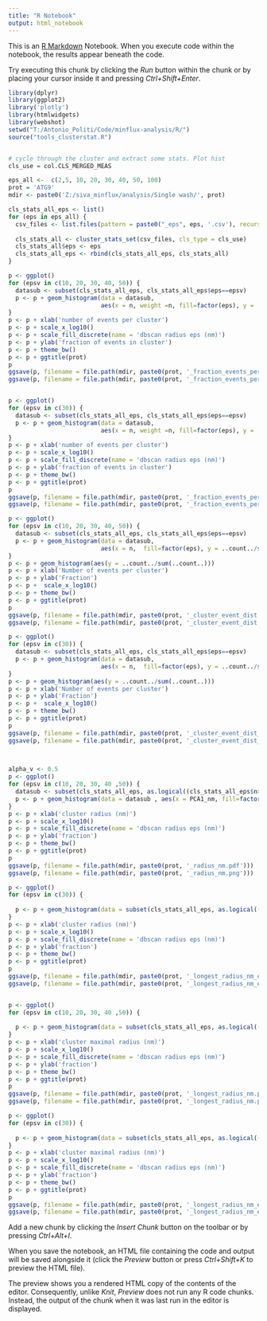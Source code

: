 ```yaml
---
title: "R Notebook"
output: html_notebook
---
```


This is an [R Markdown](http://rmarkdown.rstudio.com) Notebook. When you execute code within the notebook, the results appear beneath the code. 

Try executing this chunk by clicking the *Run* button within the chunk or by placing your cursor inside it and pressing *Ctrl+Shift+Enter*. 

```r
library(dplyr)
library(ggplot2)
library('plotly')
library(htmlwidgets)
library(webshot)
setwd("T:/Antonio_Politi/Code/minflux-analysis/R/")
source("tools_clusterstat.R")



```

```r
# cycle through the cluster and extract some stats. Plot hist
cls_use = col.CLS_MERGED_MEAS

eps_all <-  c(2,5, 10, 20, 30, 40, 50, 100)
prot = 'ATG9'
mdir <- paste0('Z:/siva_minflux/analysis/Single wash/', prot)

cls_stats_all_eps <- list()
for (eps in eps_all) {
  csv_files <- list.files(pattern = paste0("_eps", eps, '.csv'), recursive = TRUE, path = mdir, full.names = TRUE)
  
  cls_stats_all <- cluster_stats_set(csv_files, cls_type = cls_use)
  cls_stats_all$eps <- eps
  cls_stats_all_eps <- rbind(cls_stats_all_eps, cls_stats_all)
}

```

```r

p <- ggplot()
for (epsv in c(10, 20, 30, 40, 50)) {
  datasub <- subset(cls_stats_all_eps, cls_stats_all_eps$eps==epsv)
  p <- p + geom_histogram(data = datasub, 
                          aes(x = n, weight =n, fill=factor(eps), y = ..count../sum(..count..)), alpha = alpha_v)
}
p <- p + xlab('number of events per cluster')
p <- p + scale_x_log10()
p <- p + scale_fill_discrete(name = 'dbscan radius eps (nm)')
p <- p + ylab('fraction of events in cluster')
p <- p + theme_bw()
p <- p + ggtitle(prot)
p
ggsave(p, filename = file.path(mdir, paste0(prot, '_fraction_events_per_cluster_size_dist.pdf')))
ggsave(p, filename = file.path(mdir, paste0(prot, '_fraction_events_per_cluster_size_dist.png')))


p <- ggplot()
for (epsv in c(30)) {
  datasub <- subset(cls_stats_all_eps, cls_stats_all_eps$eps==epsv)
  p <- p + geom_histogram(data = datasub, 
                          aes(x = n, weight =n, fill=factor(eps), y = ..count../sum(..count..)), alpha = alpha_v)
}
p <- p + xlab('number of events per cluster')
p <- p + scale_x_log10()
p <- p + scale_fill_discrete(name = 'dbscan radius eps (nm)')
p <- p + ylab('fraction of events in cluster')
p <- p + theme_bw()
p <- p + ggtitle(prot)
p
ggsave(p, filename = file.path(mdir, paste0(prot, '_fraction_events_per_cluster_size_dist', epsv, '.pdf')))
ggsave(p, filename = file.path(mdir, paste0(prot, '_fraction_events_per_cluster_size_dist', epsv, '.png')))

p <- ggplot()
for (epsv in c(10, 20, 30, 40, 50)) {
  datasub <- subset(cls_stats_all_eps, cls_stats_all_eps$eps==epsv)
  p <- p + geom_histogram(data = datasub, 
                          aes(x = n,  fill=factor(eps), y = ..count../sum(..count..)), alpha = alpha_v)
}
p <- p + geom_histogram(aes(y = ..count../sum(..count..)))
p <- p + xlab('Number of events per cluster')
p <- p + ylab('Fraction')
p <- p +  scale_x_log10()
p <- p + theme_bw()
p <- p + ggtitle(prot)
p
ggsave(p, filename = file.path(mdir, paste0(prot, '_cluster_event_dist.pdf')))
ggsave(p, filename = file.path(mdir, paste0(prot, '_cluster_event_dist.png')))

p <- ggplot()
for (epsv in c(30)) {
  datasub <- subset(cls_stats_all_eps, cls_stats_all_eps$eps==epsv)
  p <- p + geom_histogram(data = datasub, 
                          aes(x = n,  fill=factor(eps), y = ..count../sum(..count..)), alpha = alpha_v)
}
p <- p + geom_histogram(aes(y = ..count../sum(..count..)))
p <- p + xlab('Number of events per cluster')
p <- p + ylab('Fraction')
p <- p +  scale_x_log10()
p <- p + theme_bw()
p <- p + ggtitle(prot)
p
ggsave(p, filename = file.path(mdir, paste0(prot, '_cluster_event_dist_eps', epsv, '.pdf')))
ggsave(p, filename = file.path(mdir, paste0(prot, '_cluster_event_dist_eps', epsv, '.png')))

    

```



```r
alpha_v <- 0.5
p <- ggplot()
for (epsv in c(10, 20, 30, 40 ,50)) {
  datasub <- subset(cls_stats_all_eps, as.logical((cls_stats_all_eps$n>=2) * (cls_stats_all_eps$eps==epsv)))
  p <- p + geom_histogram(data = datasub , aes(x = PCA1_nm, fill=factor(eps), y = ..count../sum(..count..)), alpha = alpha_v)
}
p <- p + xlab('cluster radius (nm)')
p <- p + scale_x_log10()
p <- p + scale_fill_discrete(name = 'dbscan radius eps (nm)')
p <- p + ylab('fraction')
p <- p + theme_bw()
p <- p + ggtitle(prot)
p
ggsave(p, filename = file.path(mdir, paste0(prot, '_radius_nm.pdf')))
ggsave(p, filename = file.path(mdir, paste0(prot, '_radius_nm.png')))

p <- ggplot()
for (epsv in c(30)) {
  
  p <- p + geom_histogram(data = subset(cls_stats_all_eps, as.logical((cls_stats_all_eps$n>=2) * (cls_stats_all_eps$eps==epsv))), aes(x = PCA1_nm, fill=factor(eps), y = ..count../sum(..count..)), alpha = alpha_v)
}
p <- p + xlab('cluster radius (nm)')
p <- p + scale_x_log10()
p <- p + scale_fill_discrete(name = 'dbscan radius eps (nm)')
p <- p + ylab('fraction')
p <- p + theme_bw()
p <- p + ggtitle(prot)
p
ggsave(p, filename = file.path(mdir, paste0(prot, '_longest_radius_nm_eps', epsv, '.pdf')))
ggsave(p, filename = file.path(mdir, paste0(prot, '_longest_radius_nm_eps', epsv, '.png')))


p <- ggplot()
for (epsv in c(10, 20, 30, 40 ,50)) {
  
  p <- p + geom_histogram(data = subset(cls_stats_all_eps, as.logical((cls_stats_all_eps$n>=2) * (cls_stats_all_eps$eps==epsv))), aes(x = longest_radius_nm, fill=factor(eps), y = ..count../sum(..count..)), alpha = alpha_v)
}
p <- p + xlab('cluster maximal radius (nm)')
p <- p + scale_x_log10()
p <- p + scale_fill_discrete(name = 'dbscan radius eps (nm)')
p <- p + ylab('fraction')
p <- p + theme_bw()
p <- p + ggtitle(prot)
p
ggsave(p, filename = file.path(mdir, paste0(prot, '_longest_radius_nm.pdf')))
ggsave(p, filename = file.path(mdir, paste0(prot, '_longest_radius_nm.png')))

p <- ggplot()
for (epsv in c(30)) {
  
  p <- p + geom_histogram(data = subset(cls_stats_all_eps, as.logical((cls_stats_all_eps$n>=2) * (cls_stats_all_eps$eps==epsv))), aes(x = longest_radius_nm, fill=factor(eps), y = ..count../sum(..count..)), alpha = alpha_v)
}
p <- p + xlab('cluster maximal radius (nm)')
p <- p + scale_x_log10()
p <- p + scale_fill_discrete(name = 'dbscan radius eps (nm)')
p <- p + ylab('fraction')
p <- p + theme_bw()
p <- p + ggtitle(prot)
p
ggsave(p, filename = file.path(mdir, paste0(prot, '_longest_radius_nm_eps', epsv, '.pdf')))
ggsave(p, filename = file.path(mdir, paste0(prot, '_longest_radius_nm_eps', epsv, '.png')))
```


Add a new chunk by clicking the *Insert Chunk* button on the toolbar or by pressing *Ctrl+Alt+I*.

When you save the notebook, an HTML file containing the code and output will be saved alongside it (click the *Preview* button or press *Ctrl+Shift+K* to preview the HTML file).

The preview shows you a rendered HTML copy of the contents of the editor. Consequently, unlike *Knit*, *Preview* does not run any R code chunks. Instead, the output of the chunk when it was last run in the editor is displayed.
